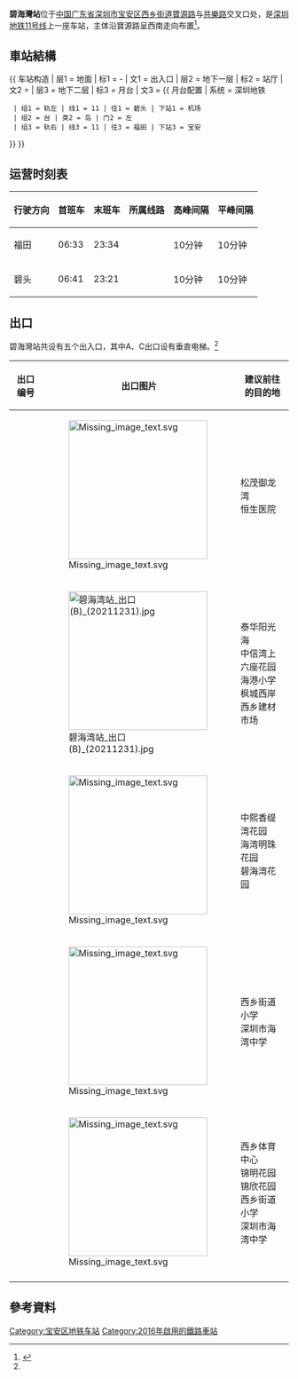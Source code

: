 {{Infobox station
|name = 碧海灣
|eng_name = Bihaiwan
|livery = #B8DA89
|namecolour = #000000
|linecolour = {{深圳地铁色彩|11}}
|image = Bihaiwan Station Shenzhen (27907743421).jpg
|address = {{CHN}}[[廣東省|廣東省]][[深圳市|深圳市]][[宝安区|宝安区]][[西乡街道|西乡街道]][[宝源路|宝源路]]
|coordinates =
|map =
|colour = 碧白色
|line = {{深圳地鐵|11|sl}}
|hours =
|opened = 2016年6月28日
|services = {{Adjacent stations|system=Shenzhen Metro |line1=11|left1=機場|right1=寶安}}|
|structure = [[地下車站|地下車站]]
|platformtype = [[島式月台|島式月台]]
|platform = 2
|exits = 5
|route_map = {{Routemap|inline=yes|legend=no|map=
utSTRf!~MFADEg\utSTRg!~MFADEg~~{{rmri|u}}[[機場站_(深圳)|機場]]
utSTRc2\utSTR3\utSTR2\utSTRc3
utSTR+1\utSTRc4\utSTRc1\utSTR+4
utABZg2\utENDEa!~utSTRc3\utENDEa!~utSTRc2\utABZg3
utSTR+tc1\utABZg+4\utABZg+1\utSTR+tc4
utSTR\utSTR\utSTR\utSTR
utSTR\utABZg2\utABZg3\utSTR
utSTR!~utSTRc2\utABZ3+1g\utABZ2+4g\utSTR!~utSTRc3
utABZg+1\utSTRc4\utSTRc1\utABZg+4
utSTR2\utSTRc3\utSTRc2\utSTR3
utSTRc1\utSTR+4\utSTR+1\utSTRc4
utSTR+BSl\utSTR+BSr!~num1r
utSTR+BSl!~num2l\utSTR+BSr~~'''B2'''
utSTRf!~MFADEf\utSTRg!~MFADEf~~{{rmri|d}}[[寶安站|寶安]]
}}}}
'''碧海灣站'''位于[[中華人民共和國|中国]][[广东省|广东省]][[深圳市|深圳市]][[宝安区|宝安区]][[西乡街道|西乡街道]][[寶源路|寶源路]]与[[共樂路|共樂路]]交叉口处，是[[深圳地铁11号线|深圳地铁11号线]]上一座车站，主体沿寶源路呈西南走向布置<ref name="#1">{{Cite web |url=http://www.szmc.net/page/service/service.html?code=2103&site=1101 |title=深圳地鐵11號線站點簡介 |access-date=2016-07-04 |archive-url=https://web.archive.org/web/20160917090433/http://www.szmc.net/page/service/service.html?code=2103&site=1101 |archive-date=2016-09-17 |dead-url=yes }}</ref>。

==車站結構==
{{ 车站构造
| 层1 = 地面 | 标1 = -
| 文1 = 出入口
| 层2 = 地下一层 | 标2 = 站厅
| 文2 = {{spml|售票机}}
| 层3 = 地下二层 | 标3 = 月台
| 文3 = {{ 月台配置 | 系统 = 深圳地铁
  | 组1 = 轨左 | 线1 = 11 | 往1 = 碧头 | 下站1 = 机场
  | 组2 = 台 | 类2 = 岛 | 门2 = 左
  | 组3 = 轨右 | 线3 = 11 | 往3 = 福田 | 下站3 = 宝安
}}
}}

==运营时刻表==
{| class="wikitable"
|-
! 行驶方向 !! 首班车 !! 末班车 !! 所属线路 !! 高峰间隔 !! 平峰间隔
|-
|福田||06:33||23:34||{{深圳地鐵|11|c}}||10分钟||10分钟
|-
|碧头||06:41||23:21||{{深圳地鐵|11|c}}||10分钟||10分钟
|}
==出口==
碧海灣站共设有五个出入口，其中A、C出口设有垂直电梯。<ref name="#1"/>
{|class="wikitable"
! 出口编号
! 出口图片
! 建议前往的目的地
|-
| {{港鐵出口|A|附=盲升}}
| [[File:Missing_image_text.svg|250px]]
| 松茂御龙湾<br>恒生医院	
|-
| {{港鐵出口|B|附=盲}} 
| [[File:碧海湾站_出口(B)_(20211231).jpg|250px]]
| 泰华阳光海<br>中信湾上六座花园<br>海港小学<br>枫城西岸<br>西乡建材市场
|-
| {{港鐵出口|C|附=盲升}} 
| [[File:Missing_image_text.svg|250px]]
| 中熙香缇湾花园<br>海湾明珠花园<br>碧海湾花园
|-
| {{港鐵出口|D|附=盲}} 
| [[File:Missing_image_text.svg|250px]]
| 西乡街道小学<br>深圳市海湾中学
|-
| {{港鐵出口|E|附=盲}} 
| [[File:Missing_image_text.svg|250px]]
| 西乡体育中心<br>锦明花园<br>锦欣花园<br>西乡街道小学<br>深圳市海湾中学
|-
| bgcolor="#EEEEEE" colspan=3 | {{港鐵出口|註=盲升}}
|}

==參考資料==
{{reflist}}
{{深圳地鐵11號線車站}}
{{深圳地鐵車站列表|SZM}}

[[Category:宝安区地铁车站|Category:宝安区地铁车站]]
[[Category:2016年啟用的鐵路車站|Category:2016年啟用的鐵路車站]]